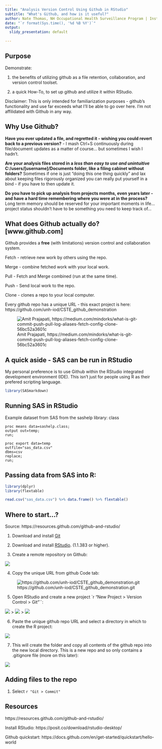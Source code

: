 ```yaml
---
title: "Analysis Version Control Using Github in RStudio"
subtitle: "What's Github, and how is it useful?"
author: Nate Thomas, NH Occupational Health Surveillance Program | Institute on Disability, University of New Hampshire
date: "`r format(Sys.time(), '%d %B %Y')`"
output:
  slidy_presentation: default
  
---
```


## Purpose

Demonstrate:

1. the benefits of utilizing github as a file retention, collaboration, and version control toolset.

2. a quick How-To, to set up github and utilize it within RStudio.

Disclaimer:  This is only intended for familiarization purposes - github's functionality and use far exceeds what I'll be able to go over here.  I'm not affilidated with Github in any way.

## Why Use Github?

**Have you ever updated a file, and regretted it - wishing you could revert back to a previous version?** - I mash Ctrl+S continuously during file/document updates as a matter of course... but sometimes I wish I hadn't.

**Are your analysis files stored in a *less than easy to use and unintuitive*  C:/users/[username]/Documents folder, like a filing cabinet without folders?** Sometimes if one is just "doing this one thing quickly" and lax about keeping files rigorously organized you can really put yourself in a bind - if you have to then update it. 

**Do you have to pick up analysis from projects months, even years later - and have a hard time remembering where you were at in the process?**  Long term memory should be reserved for your important moments in life... project status shouldn't have to be something you need to keep track of...

## What does Github actually do? [www.github.com]

Github provides a **free** (with limitations) version control and collaboration system.  

Fetch - retrieve new work by others using the repo.

Merge - combine fetched work with your local work.

Pull - Fetch and Merge combined (run at the same time).

Push - Send local work to the repo.

Clone - clones a repo to your local computer. 

Every github repo has a unique URL - this exact project is here: https://github.com/unh-iod/CSTE_github_demonstration 

![Amit Prajapati, https://medium.com/mindorks/what-is-git-commit-push-pull-log-aliases-fetch-config-clone-56bc52a3601c](1_E4povWZ5H-K3OaguFQJ0IQ.jpeg)

## A quick aside - SAS can be run in RStudio

My personal preference is to use Github within the RStudio integrated development environment (IDE).  This isn't just for people using R as their prefered scripting language.

```r
library(SASmarkdown)
```

## Running SAS in RStudio

Example dataset from SAS from the sashelp library: class

```sas
proc means data=sashelp.class;
output out=temp;
run;

proc export data=temp
outfile="sas_data.csv"
dbms=csv
replace;
run;
```

## Passing data from SAS into R:

```r
library(dplyr)
library(flextable)

read.csv("sas_data.csv") %>% data.frame() %>% flextable()
```

## Where to start...?

Source: https://resources.github.com/github-and-rstudio/

1. Download and install [Git](https://help.github.com/articles/set-up-git/)

2. Download and install [RStudio](https://www.rstudio.com/products/rstudio/download/). (1.1.383 or higher).

3. Create a remote repository on Github: 

![](newrepo.png) 

4. Copy the unique URL from github Code tab:

![https://github.com/unh-iod/CSTE_github_demonstration.git](repourl.png)

5. Open RStudio and create a new project `r "New Project > Version Control > Git"``:

![](newproject.png) > ![](versioncontrol.png) > ![](vcgit.png)

6. Paste the unique github repo URL and select a directory in which to create the R project:

![](Rproj.png)

7. This will create the folder and copy all contents of the github repo into the new local directory. This is a new repo and so only contains a .gitignore file (more on this later):

![](clonerepo.png)

## Adding files to the repo

1. Select `r "Git > Commit"`

## Resources

https://resources.github.com/github-and-rstudio/

Install RStudio: https://posit.co/download/rstudio-desktop/ 

Github quickstart: https://docs.github.com/en/get-started/quickstart/hello-world
